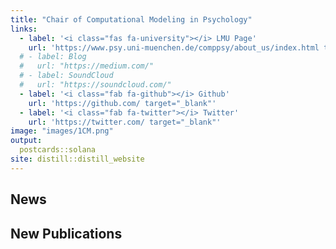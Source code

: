 ```yaml
---
title: "Chair of Computational Modeling in Psychology"
links:
  - label: '<i class="fas fa-university"></i> LMU Page'
    url: 'https://www.psy.uni-muenchen.de/comppsy/about_us/index.html target="_blank"'
  # - label: Blog
  #   url: "https://medium.com/"
  # - label: SoundCloud
  #   url: "https://soundcloud.com/"
  - label: '<i class="fab fa-github"></i> Github'
    url: 'https://github.com/ target="_blank"' 
  - label: '<i class="fab fa-twitter"></i> Twitter'
    url: 'https://twitter.com/ target="_blank"'
image: "images/1CM.png"
output:
  postcards::solana
site: distill::distill_website
---
```

 
## News

## New Publications



